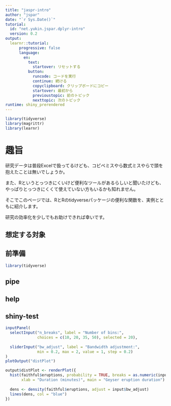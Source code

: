---
title: "jaspr-intro"
author: "jspar"
date: "`r Sys.Date()`"
tutorial:
  id: "net.yukin.jspar.dplyr-intro"
  version: 0.2
output: 
  learnr::tutorial:
      progressive: false
      language:
        en:
          text:
            startover: リセットする
          button:
            runcode: コードを実行
            continue: 続ける
            copyclipboard: クリップボードにコピー
            startover: 最初から
            previoustopic: 前のトピック
            nexttopic: 次のトピック
runtime: shiny_prerendered
---

```{r setup, include=FALSE}
library(tidyverse)
library(magrittr)
library(learnr)
```

# 趣旨
研究データは普段Excelで扱ってるけども、コピペミスやら数式ミスやらで頭を抱えたことは無いでしょうか。

また、Rというとっつきにくいけど便利なツールがあるらしいと聞いたけども、やっぱりとっつきにくくて使えていない方もいるかも知れません。

そこでこのページでは、RとRのtidyverseパッケージの便利な関数を、実例とともに紹介します。

研究の効率化を少しでもお助けできれば幸いです。

## 想定する対象

## 前準備

```{r, eval=FALSE}
library(tidyverse)
```

## pipe

## help

## shiny-test
```{r eruptions, echo=FALSE}
inputPanel(
  selectInput("n_breaks", label = "Number of bins:",
              choices = c(10, 20, 35, 50), selected = 20),
  
  sliderInput("bw_adjust", label = "Bandwidth adjustment:",
              min = 0.2, max = 2, value = 1, step = 0.2)
)
plotOutput("distPlot")
```

```{r, context="server"}
output$distPlot <- renderPlot({
  hist(faithful$eruptions, probability = TRUE, breaks = as.numeric(input$n_breaks),
       xlab = "Duration (minutes)", main = "Geyser eruption duration")
  
  dens <- density(faithful$eruptions, adjust = input$bw_adjust)
  lines(dens, col = "blue")
})
```
